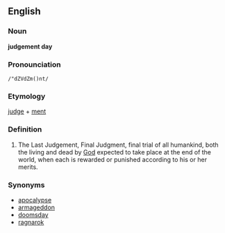 {{wikipedia}}
==English==

===Noun===
'''judgement day'''

===Pronounciation===
 /"dZVdZm(<schwa>)nt/ 

===Etymology===
[[judge]] + [[ment]]

===Definition===
#The Last Judgement, Final Judgment, final trial of all humankind, both the living and dead by [[God]] expected to take place at the end of the world, when each is rewarded or punished according to his or her merits.

===Synonyms===
*[[apocalypse]]
*[[armageddon]]
*[[doomsday]]
*[[ragnarok]]